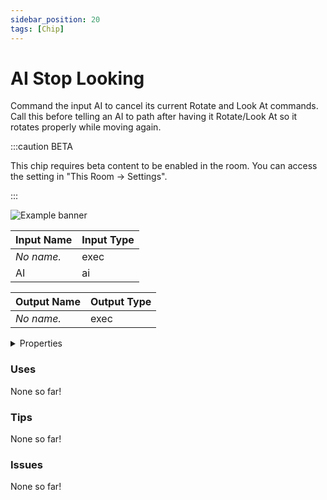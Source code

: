 ```yaml
---
sidebar_position: 20
tags: [Chip]
---
```


# AI Stop Looking

Command the input AI to cancel its current Rotate and Look At commands. Call this before telling an AI to path after having it Rotate/Look At so it rotates properly while moving again.

:::caution BETA

This chip requires beta content to be enabled in the room. You can access the setting in "This Room -> Settings".

:::

![Example banner](./assets/f211a503-a237-41bc-875e-ae3ef62d745b.svg)

| Input Name | Input Type |
|-----------|-----------|
| *No name.* | exec |
| AI | ai |

| Output Name | Output Type |
|-----------|-----------|
| *No name.* | exec |


<details>
  <summary>Properties</summary>
  <div>
    <div>
    <table>
      <thead>
        <tr>
          <th>Is beta required?</th>
          <th>✅</th>
        </tr>
        <tr>
          <th>Is this chip a trolling risk?</th>
          <th>❌</th>
        </tr>
        <tr>
          <th>Chip UUPD</th>
          <th>._uuid</th>
        </tr>
      </thead>
    </table>
    </div>
  </div>
</details>

### Uses

None so far!

### Tips

None so far!

### Issues

None so far!